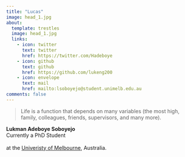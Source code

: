 ```yaml
---
title: "Lucas"
image: head_1.jpg
about:
  template: trestles
  image: head_1.jpg
  links:
    - icon: twitter
      text: twitter
      href: https://twitter.com/Hadeboye
    - icon: github
      text: github
      href: https://github.com/lukeng200
    - icon: envelope
      text: mail
      href: mailto:lsoboyejo@student.unimelb.edu.au
comments: false
---
```


</center>

::: {#hero-heading}
> Life is a function that depends on many variables (the most high, family, colleagues, friends, supervisors, and many more).

**Lukman Adeboye Soboyejo**<br>Currently a PhD Student <br><br>at the [Univeristy of Melbourne](https://ecosystemforest.unimelb.edu.au/research), Australia.
:::

<center>
